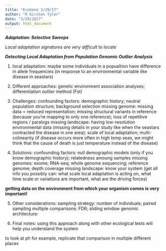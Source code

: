 ```yaml
---
title: "EcoGeno 3/29/17"
author: "R Kirsten Tyler"
date: "3/29/2017"
output: html_document
---
```


***Adaptation: Selective Sweeps***

*Local adaptation signatures are very difficult to locate*

***Detecting Local Adaptation from Population Genomic Outlier Analysis***

1. local adaptation: maybe some individuals in a popualtion have difference in allele frequencies (in response to an environmental variable like disease in seastars)

2. Different approaches: 
  genetic environment association analyses; 
  differentiation outlier method (Fst)

3. Challenges: 
  confounding factors: demographic history; neutral population structure; background selection
  missing genome: missing data = reduced representation; missing structural variants in reference (because you're mapping to       only one reference); loss of repetitive regions / paralogs
  missing landscape: having low-resolution environmental data (missing details in your study like when the seastars contracted     the disease in one area); scale of local adaptation; multi-colinearity (if disease occurs more often in high temp seas, we     might think that the cause of death is just temperature instead of the disease)

4. Solutions: 
  confounding factors: null demographic models (only if you know demographic history); relatedness amoung samples
  missing genomes: exome; RNA-seq; whole genome sequencing; reference genome; depth coverage
  missing landscape: know your system (get all info you possibly can: what scale local adaptation is acting on, what time scale     or variations are important, what are the driving forces)
  
  **getting data on the environment from which your organism comes is very important!**
  
5. Other considerations:
  sampling strategy: number of individuals; paired sampling
  multiple comparisons: FDR; sliding window
  genomic architecture: 
  
6. Final notes: using this approach along with other ecological tests will help you understand the system
  
to look at ph for example, replicate that comparison in multiple different places 
  
  
  
  
  
  
  
  